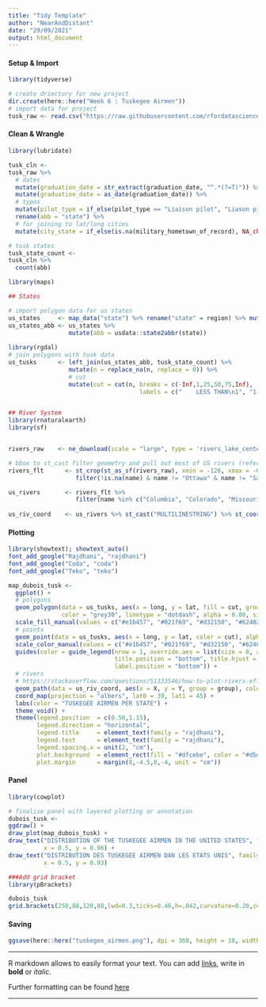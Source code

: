 ```yaml
---
title: "Tidy Template"
author: "NearAndDistant"
date: "29/09/2021"
output: html_document
---
```


#### Setup & Import
```r
library(tidyverse)

# create driectory for new project
dir.create(here::here("Week 6 : Tuskegee Airmen"))
# import data for project
tusk_raw <- read.csv("https://raw.githubusercontent.com/rfordatascience/tidytuesday/master/data/2022/2022-02-08/airmen.csv")

```

#### Clean & Wrangle
```r
library(lubridate)

tusk_cln <-
tusk_raw %>%
  # dates
  mutate(graduation_date = str_extract(graduation_date, "^.*(?=T)")) %>%
  mutate(graduation_date = as_date(graduation_date)) %>%
  # typos
  mutate(pilot_type = if_else(pilot_type == "Liaison pilot", "Liason pilot", pilot_type)) %>%
  rename(abb = "state") %>%
  # for joining to lat/long cities
  mutate(city_state = if_else(is.na(military_hometown_of_record), NA_character_ , paste0(str_to_title(military_hometown_of_record), " ", abb)))

# tusk states
tusk_state_count <-
tusk_cln %>%
  count(abb)

```

```r
library(maps)

## States

# import polygon data for us states
us_states     <- map_data("state") %>% rename("state" = region) %>% mutate(state = str_to_title(state))
us_states_abb <- us_states %>% 
                 mutate(abb = usdata::state2abbr(state))
                                
library(rgdal)
# join polygons with tusk data
us_tusks      <- left_join(us_states_abb, tusk_state_count) %>%
                 mutate(n = replace_na(n, replace = 0)) %>%
                 # cut
                 mutate(cut = cut(n, breaks = c(-Inf,1,25,50,75,Inf),
                                     labels = c("    LESS THAN\n1", "1-25", "26-50", "51-75", "76-102")))


## River System
library(rnaturalearth)
library(sf)


rivers_raw    <- ne_download(scale = "large", type = 'rivers_lake_centerlines', category = 'physical', returnclass = "sf")

# bbox to st_cast filter geometry and pull out most of US rivers (reference only - use for filtered names)
rivers_flt      <- st_crop(st_as_sf(rivers_raw), xmin = -126, xmax = -64, ymin = 24, ymax = 45) %>% 
                   filter(!is.na(name) & name != "Ottawa" & name != "Saint John" & name != "Winnipeg" & name != "R. des Outaouais" & name != "Rainy") 

us_rivers       <- rivers_flt %>% 
                   filter(name %in% c("Columbia", "Colorado", "Missouri", "Arkansas", "Red", "Snake" , "Mississipi", "Sacremento", "Rio Grande", "Tennessee", "Ohio"))
 
us_riv_coord    <- us_rivers %>% st_cast("MULTILINESTRING") %>% st_coordinates() %>% as_tibble() %>% mutate(group = paste0(L1, "-", L2))

```

#### Plotting
```r
library(showtext); showtext_auto()
font_add_google("Rajdhani", "rajdhani")
font_add_google("Coda", "coda")
font_add_google("Teko", "teko")

map_dubois_tusk <-
  ggplot() +
  # polygons
  geom_polygon(data = us_tusks, aes(x = long, y = lat, fill = cut, group = group),
               color = "grey30", linetype = "dotdash", alpha = 0.80, size = 0.2, show.legend = FALSE) +
  scale_fill_manual(values = c("#e1b457", "#021f69", "#d32150", "#624025", "black")) +
  # points
  geom_point(data = us_tusks, aes(x = long, y = lat, color = cut), alpha = 0) +
  scale_color_manual(values = c("#e1b457", "#021f69", "#d32150", "#624025", "black")) +
  guides(color = guide_legend(nrow = 1, override.aes = list(size = 8, alpha = 0.7),
                              title.position = "bottom", title.hjust = 0.5, title.vjust = -2, 
                              label.position = "bottom")) +
  # rivers
  # https://stackoverflow.com/questions/51333546/how-to-plot-rivers-efficiently
  geom_path(data = us_riv_coord, aes(x = X, y = Y, group = group), color = "grey25", size = 0.3) +
  coord_map(projection = "albers", lat0 = 39, lat1 = 45) +
  labs(color = "TUSKEGEE AIRMEN PER STATE") +
  theme_void() +
  theme(legend.position  = c(0.50,1.15),
        legend.direction = "horizontal",
        legend.title     = element_text(family = "rajdhani"),
        legend.text      = element_text(family = "rajdhani"),
        legend.spacing.x = unit(2, "cm"),
        plot.background  = element_rect(fill = "#dfcebe", color = "#d5d4d0", size = 8),
        plot.margin      = margin(8,-4.5,0,-4, unit = "cm"))

```

#### Panel
```r
library(cowplot)

# finalise panel with layered plotting or annotation
dubois_tusk <-
ggdraw() +
draw_plot(map_dubois_tusk) +
draw_text("DISTRIBUTION OF THE TUSKEGEE AIRMEN IN THE UNITED STATES", family = "teko", fontface = "bold", size = 20, color = "grey25", 
          x = 0.5, y = 0.96) +
draw_text("DISTRIBUTION DES TUSKEGEE AIRMEN DAN LES ETATS UNIS", family = "coda", size = 12, color = "grey25", 
          x = 0.5, y = 0.93)

###Add grid bracket
library(pBrackets)

dubois_tusk
grid.brackets(250,88,120,88,lwd=0.3,ticks=0.46,h=.042,curvature=0.20,col="grey60",type=5)

```

#### Saving
```r

ggsave(here::here("tuskegee_airmen.png"), dpi = 360, height = 10, width = 15)

```

***

R markdown allows to easily format your text. You can add [links](www.r-graph-gallery.com), write in **bold** or *italic*.

Further formatting can be found [here](https://holtzy.github.io/Pimp-my-rmd/)

***